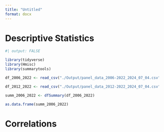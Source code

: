 ```yaml
---
title: "Untitled"
format: docx
---
```


# Descriptive Statistics

```r
#| output: FALSE

library(tidyverse)
library(Hmisc)
library(summarytools)

df_2006_2022 <- read_csv("./Output/panel_data_2006-2022_2024_07_04.csv")

df_2012_2022 <- read_csv("./Output/panel_data_2012-2022_2024_07_04.csv")

```


```r

summ_2006_2022 <- dfSummary(df_2006_2022)

as.data.frame(summ_2006_2022)

```

# Correlations
